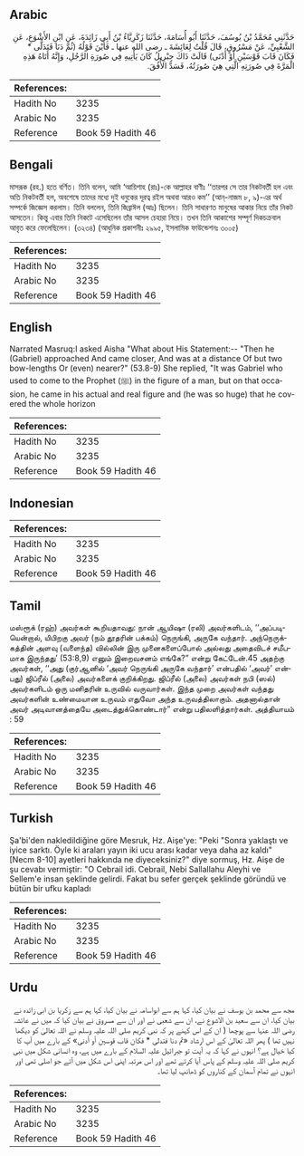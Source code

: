 ## Arabic


<div dir="rtl" lang="ar" style={{fontSize:'larger',backgroundColor:'#f8f9fa',padding:20}}>
حَدَّثَنِي مُحَمَّدُ بْنُ يُوسُفَ، حَدَّثَنَا أَبُو أُسَامَةَ، حَدَّثَنَا زَكَرِيَّاءُ بْنُ أَبِي زَائِدَةَ، عَنِ ابْنِ الأَشْوَعِ، عَنِ الشَّعْبِيِّ، عَنْ مَسْرُوقٍ، قَالَ قُلْتُ لِعَائِشَةَ ـ رضى الله عنها ـ فَأَيْنَ قَوْلُهُ ‏(‏ثُمَّ دَنَا فَتَدَلَّى * فَكَانَ قَابَ قَوْسَيْنِ أَوْ أَدْنَى‏)‏ قَالَتْ ذَاكَ جِبْرِيلُ كَانَ يَأْتِيهِ فِي صُورَةِ الرَّجُلِ، وَإِنَّهُ أَتَاهُ هَذِهِ الْمَرَّةَ فِي صُورَتِهِ الَّتِي هِيَ صُورَتُهُ، فَسَدَّ الأُفُقَ‏.‏
</div>
<div style={{backgroundColor:'#f8f9fa',padding:20, marginBottom: 10}}><table> <thead> <tr> <th>References:</th> <th></th> </tr> </thead> <tbody><tr><td>Hadith No</td><td>3235</td></tr><tr><td>Arabic No</td><td>3235</td></tr><tr><td>Reference</td><td>Book 59 Hadith 46</td></tr></tbody></table></div>

## Bengali


<div dir="ltr" lang="bn" style={{fontSize:'larger',backgroundColor:'#f8f9fa',padding:20}}>
মাসরূক (রহ.) হতে বর্ণিত। তিনি বলেন, আমি ‘আয়িশাহ (রাঃ)-কে আল্লাহর বাণীঃ ‘‘তারপর সে তার নিকটবর্তী হল এবং অতি নিকটবর্তী হল, অবশেষে তাদের মধ্যে দুই ধনুকের দূরত্ব রইল অথবা আরও কম’’ (আন্-নাজম ৮, ৯)-এর অর্থ সম্পর্কে জিজ্ঞেস করলাম। তিনি বললেন, তিনি জিব্রাঈল (আঃ) ছিলেন। তিনি সাধারণত মানুষের আকার নিয়ে তাঁর নিকট আসতেন। কিন্তু এবার তিনি নিকটে এসেছিলেন তাঁর আসল চেহারা নিয়ে। তখন তিনি আকাশের সম্পূর্ণ দিকচক্রবাল আবৃত করে ফেলেছিলেন। (৩২৩৪) (আধুনিক প্রকাশনীঃ ২৯৯৫, ইসলামিক ফাউন্ডেশনঃ ৩০০৫)
</div>
<div style={{backgroundColor:'#f8f9fa',padding:20, marginBottom: 10}}><table> <thead> <tr> <th>References:</th> <th></th> </tr> </thead> <tbody><tr><td>Hadith No</td><td>3235</td></tr><tr><td>Arabic No</td><td>3235</td></tr><tr><td>Reference</td><td>Book 59 Hadith 46</td></tr></tbody></table></div>

## English


<div dir="ltr" lang="en" style={{fontSize:'larger',backgroundColor:'#f8f9fa',padding:20}}>
Narrated Masruq:I asked Aisha "What about His Statement:-- "Then he (Gabriel) approached And came closer, And was at a distance Of but two bow-lengths Or (even) nearer?" (53.8-9) She replied, "It was Gabriel who used to come to the Prophet (ﷺ) in the figure of a man, but on that occasion, he came in his actual and real figure and (he was so huge) that he covered the whole horizon
</div>
<div style={{backgroundColor:'#f8f9fa',padding:20, marginBottom: 10}}><table> <thead> <tr> <th>References:</th> <th></th> </tr> </thead> <tbody><tr><td>Hadith No</td><td>3235</td></tr><tr><td>Arabic No</td><td>3235</td></tr><tr><td>Reference</td><td>Book 59 Hadith 46</td></tr></tbody></table></div>

## Indonesian


<div dir="ltr" lang="id" style={{fontSize:'larger',backgroundColor:'#f8f9fa',padding:20}}>

</div>
<div style={{backgroundColor:'#f8f9fa',padding:20, marginBottom: 10}}><table> <thead> <tr> <th>References:</th> <th></th> </tr> </thead> <tbody><tr><td>Hadith No</td><td>3235</td></tr><tr><td>Arabic No</td><td>3235</td></tr><tr><td>Reference</td><td>Book 59 Hadith 46</td></tr></tbody></table></div>

## Tamil


<div dir="ltr" lang="ta" style={{fontSize:'larger',backgroundColor:'#f8f9fa',padding:20}}>
மஸ்ரூக் (ரஹ்) அவர்கள் கூறியதாவது: நான் ஆயிஷா (ரலி) அவர்களிடம், ‘‘அப்படியென்றால், யிபிறகு அவர் (நம் தூதரின் பக்கம்) நெருங்கி, அருகே வந்தார். அந்நெருக்கத்தின் அளவு (வளைந்த) வில்லின் இரு முனைகளைப்போல் அல்லது அதைவிடச் சமீபமாக இருந்தது’ (53:8,9) எனும் இறைவசனம் எங்கே?” என்று கேட்டேன்.45 அதற்கு அவர்கள், ‘‘அது (குர்ஆனில் ‘அவர் நெருங்கி அருகே வந்தார்’ என்பதில் ‘அவர்’ என்பது) ஜிப்ரீல் (அலை) அவர்களைக் குறிக்கிறது. ஜிப்ரீல் (அலை) அவர்கள் நபி (ஸல்) அவர்களிடம் ஒரு மனிதரின் உருவில் வருவார்கள். இந்த முறை அவர்கள் வந்தது அவர்களின் உண்மையான உருவம் எதுவோ அந்த உருவத்திலாகும். அதனால்தான் அவர் அடிவானத்தையே அடைத்துக்கொண்டார்” என்று பதிலளித்தார்கள். அத்தியாயம் : 59
</div>
<div style={{backgroundColor:'#f8f9fa',padding:20, marginBottom: 10}}><table> <thead> <tr> <th>References:</th> <th></th> </tr> </thead> <tbody><tr><td>Hadith No</td><td>3235</td></tr><tr><td>Arabic No</td><td>3235</td></tr><tr><td>Reference</td><td>Book 59 Hadith 46</td></tr></tbody></table></div>

## Turkish


<div dir="ltr" lang="tr" style={{fontSize:'larger',backgroundColor:'#f8f9fa',padding:20}}>
Şa'bi'den nakledildiğine göre Mesruk, Hz. Aişe'ye: "Peki "Sonra yaklaştı ve iyice sarktı. Öyle ki araları yayın iki ucu arası kadar veya daha az kaldı" [Necm 8-10] ayetleri hakkında ne diyeceksiniz?" diye sormuş, Hz. Aişe de şu cevabı vermiştir: "O Cebrail idi. Cebrail, Nebi Sallallahu Aleyhi ve Sellem'e insan şeklinde gelirdi. Fakat bu sefer gerçek şeklinde göründü ve bütün bir ufku kapladı
</div>
<div style={{backgroundColor:'#f8f9fa',padding:20, marginBottom: 10}}><table> <thead> <tr> <th>References:</th> <th></th> </tr> </thead> <tbody><tr><td>Hadith No</td><td>3235</td></tr><tr><td>Arabic No</td><td>3235</td></tr><tr><td>Reference</td><td>Book 59 Hadith 46</td></tr></tbody></table></div>

## Urdu


<div dir="rtl" lang="ur" style={{fontSize:'larger',backgroundColor:'#f8f9fa',padding:20}}>
مجھ سے محمد بن یوسف نے بیان کیا، کہا ہم سے ابواسامہ نے بیان کیا، کہا ہم سے زکریا بن ابی زائدہ نے بیان کیا، ان سے سعید بن الاشوع نے، ان سے شعبی نے اور ان سے مسروق نے بیان کیا کہ میں نے عائشہ رضی اللہ عنہا سے پوچھا ( ان کے اس کہنے پر کہ نبی کریم صلی اللہ علیہ وسلم نے اللہ تعالیٰ کو دیکھا نہیں تھا ) پھر اللہ تعالیٰ کے اس ارشاد «ثم دنا فتدلى * فكان قاب قوسين أو أدنى‏» کے بارے میں آپ کا کیا خیال ہے؟ انہوں نے کہا کہ یہ آیت تو جبرائیل علیہ السلام کے بارے میں ہے، وہ انسانی شکل میں نبی کریم صلی اللہ علیہ وسلم کے پاس آیا کرتے تھے اور اس مرتبہ اپنی اس شکل میں آئے جو اصلی تھی اور انہوں نے تمام آسمان کے کناروں کو ڈھانپ لیا تھا۔
</div>
<div style={{backgroundColor:'#f8f9fa',padding:20, marginBottom: 10}}><table> <thead> <tr> <th>References:</th> <th></th> </tr> </thead> <tbody><tr><td>Hadith No</td><td>3235</td></tr><tr><td>Arabic No</td><td>3235</td></tr><tr><td>Reference</td><td>Book 59 Hadith 46</td></tr></tbody></table></div>